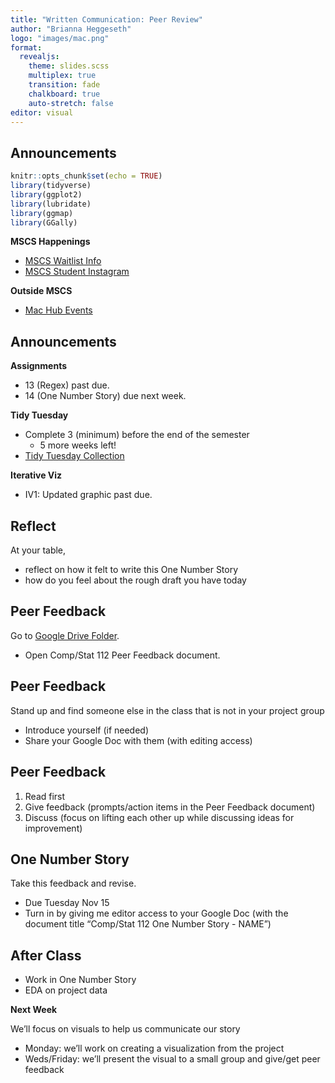 ```yaml
---
title: "Written Communication: Peer Review"
author: "Brianna Heggeseth"
logo: "images/mac.png"
format: 
  revealjs:
    theme: slides.scss
    multiplex: true
    transition: fade
    chalkboard: true
    auto-stretch: false
editor: visual
---
```


## Announcements {.unnumbered .smaller}

```r
knitr::opts_chunk$set(echo = TRUE)
library(tidyverse)
library(ggplot2)
library(lubridate)
library(ggmap)
library(GGally)
```

**MSCS Happenings**

-   [MSCS Waitlist Info](https://www.macalester.edu/mscs/mscs-course-waitlists/)
-   [MSCS Student Instagram](https://www.instagram.com/macalestermscs/)

**Outside MSCS**

-   [Mac Hub Events](https://docs.google.com/document/d/1kL-gNrtLwAcdaF5Vot4IW25Js2UvEIzRzFsHuRGrdqc/edit)

## Announcements {.unnumbered .smaller}

**Assignments**

-   13 (Regex) past due.
-   14 (One Number Story) due next week.

**Tidy Tuesday**

-   Complete 3 (minimum) before the end of the semester
    -   5 more weeks left!
-   [Tidy Tuesday Collection](https://docs.google.com/presentation/d/1fFcL0JRvGYz6AxGJ9Y53m6VBDX4J4i605jcC3qqVMNk/edit#slide=id.p)

**Iterative Viz**

-   IV1: Updated graphic past due.

## Reflect

At your table, 

- reflect on how it felt to write this One Number Story
- how do you feel about the rough draft you have today



## Peer Feedback

Go to [Google Drive Folder](https://drive.google.com/drive/folders/1lIP4_Yjit19H7x2nX8j81IFQgTQQWCvL).

-   Open Comp/Stat 112 Peer Feedback document.

## Peer Feedback

Stand up and find someone else in the class that is not in your project group

- Introduce yourself (if needed)
- Share your Google Doc with them (with editing access)

## Peer Feedback

1. Read first
2. Give feedback (prompts/action items in the Peer Feedback document)
3. Discuss (focus on lifting each other up while discussing ideas for improvement)


## One Number Story

Take this feedback and revise.

- Due Tuesday Nov 15
- Turn in by giving me editor access to your Google Doc (with the document title "Comp/Stat 112 One Number Story - NAME")

## After Class {.unnumbered}

-   Work in One Number Story
-   EDA on project data

**Next Week**

We'll focus on visuals to help us communicate our story

  - Monday: we'll work on creating a visualization from the project
  - Weds/Friday: we'll present the visual to a small group and give/get peer feedback

